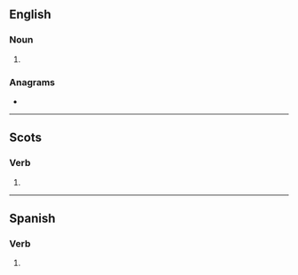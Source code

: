 {{also|Meases}}
==English==

===Noun===
{{head|en|noun form}}

# {{plural of|en|mease}}

===Anagrams===
* {{anagrams|en|a=aeemss|EMASes|Emessa|Essame|Maeses|ameses|sesame}}

----

==Scots==

===Verb===
{{head|sco|verb form}}

# {{sco-third-person singular of|mease}}

----

==Spanish==

===Verb===
{{head|es|verb form}}

# {{es-verb form of|ending=ar|mood=subjunctive|tense=imperfect|sera=se|pers=2|formal=no|number=singular|mear}}